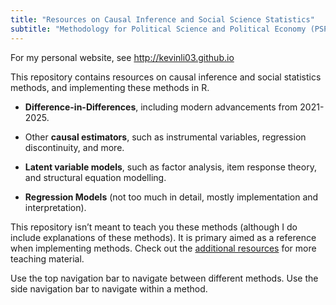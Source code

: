 ```yaml
---
title: "Resources on Causal Inference and Social Science Statistics"
subtitle: "Methodology for Political Science and Political Economy (PSPE)"
---
```


For my personal website, see <http://kevinli03.github.io>

This repository contains resources on causal inference and social statistics methods, and implementing these methods in R.

-   **Difference-in-Differences**, including modern advancements from 2021-2025.

-   Other **causal estimators**, such as instrumental variables, regression discontinuity, and more.

-   **Latent variable models**, such as factor analysis, item response theory, and structural equation modelling.

-   **Regression Models** (not too much in detail, mostly implementation and interpretation).

::: small
This repository isn't meant to teach you these methods (although I do include explanations of these methods). It is primary aimed as a reference when implementing methods. Check out the [additional resources](resources.qmd) for more teaching material.
:::

Use the top navigation bar to navigate between different methods. Use the side navigation bar to navigate within a method.
